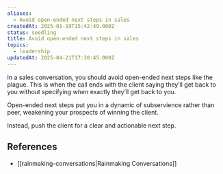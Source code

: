 ```yaml
---
aliases:
  - Avoid open-ended next steps in sales
createdAt: 2025-01-19T15:42:49.000Z
status: seedling
title: Avoid open-ended next steps in sales
topics:
  - leadership
updatedAt: 2025-04-21T17:30:45.000Z
---
```

In a sales conversation, you should avoid open-ended next steps like the plague. This is when the call ends with the client saying they’ll get back to you without specifying _when_ exactly they’ll get back to you.

Open-ended next steps put you in a dynamic of subservience rather than peer, weakening your prospects of winning the client.

Instead, push the client for a clear and actionable next step.

## References

- [[rainmaking-conversations|Rainmaking Conversations]]
